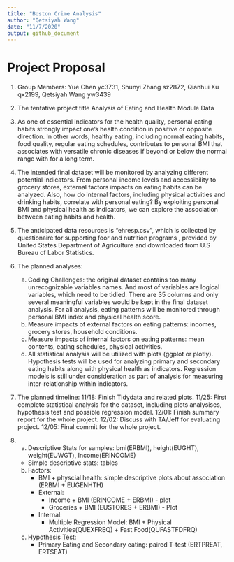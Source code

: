 ```yaml
---
title: "Boston Crime Analysis"
author: "Qetsiyah Wang"
date: "11/7/2020"
output: github_document
---
```


# Project Proposal

1. Group Members:
   Yue Chen yc3731, Shunyi Zhang sz2872, Qianhui Xu qx2199, Qetsiyah Wang yw3439
  
2. The tentative project title
   Analysis of Eating and Health Module Data

3. As one of essential indicators for the health quality, personal eating habits strongly impact one's health condition in positive or opposite direction. In other words, healthy eating, including normal eating habits, food quality, regular eating schedules, contributes to personal BMI that associates with versatile chronic diseases if beyond or below the normal range with for a long term. 

4. The intended final dataset will be monitored by analyzing different potential indicators. From personal income levels and accessibility to grocery stores, external factors impacts on eating habits can be analyzed. Also, how do internal factors, including physical activities and drinking habits, correlate with personal eating? By exploiting personal BMI and physical health as indicators, we can explore the association between eating habits and health. 

5. The anticipated data resources is "ehresp.csv", which is collected by questionaire for supporting foor and nutrition programs , provided by United States Department of Agriculture and downloaded from U.S Bureau of Labor Statistics. 

6. The planned analyses: 
   a. Coding Challenges: the original dataset contains too many unrecognizable variables names. And most of variables are logical variables, which need to be tidied. There are 35 columns and only several meaningful variables would be kept in the final dataset analysis. For all analysis, eating patterns will be monitored through personal BMI index and physical health score. 
   b. Measure impacts of external factors on eating patterns: incomes, grocery stores, household conditions.
   c. Measure impacts of internal factors on eating patterns: mean contents, eating schedules, physical activities.
   d. All statistical analysis will be utilized with plots (ggplot or plotly). Hypothesis tests will be used for analyzing primary and secondary eating habits along with physical health as indicators. Regression models is still under consideration as part of analysis for measuring inter-relationship within indicators.
   
7. The planned timeline:
   11/18: Finish Tidydata and related plots.
   11/25: First complete statistical analysis for the dataset, including plots analysises, hypothesis test and possible regression model.
   12/01: Finish summary report for the whole project.
   12/02: Discuss with TA/Jeff for evaluating project.
   12/05: Final commit for the whole project.
   

8. a.	Descriptive Stats for samples: bmi(ERBMI), height(EUGHT), weight(EUWGT), Income(ERINCOME)
      - Simple descriptive stats: tables

   b. Factors:
      - BMI + physcial health: simple descriptive plots about association (ERBMI + EUGENHTH)
      - External:
        - Income + BMI (ERINCOME + ERBMI) - plot
        - Groceries + BMI (EUSTORES + ERBMI) - Plot

      - Internal:
        - Multiple Regression Model: BMI + Physical Activities(QUEXFREQ) + Fast Food(QUFASTFDFRQ)
   
   c. Hypothesis Test:
      - Primary Eating and Secondary eating: paired T-test (ERTPREAT, ERTSEAT)

